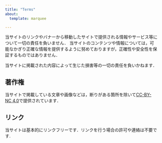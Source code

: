 ---
title: "Terms"
about:
  template: marquee

---

当サイトのリンクやバナーから移動したサイトで提供される情報やサービス等について一切の責任を負いません．
当サイトのコンテンツや情報については，可能なかぎり正確な情報を提供するように努めておりますが，正確性や安全性を保証するものではありません．

当サイトに掲載された内容によって生じた損害等の一切の責任を負いかねます．

## 著作権

当サイトで掲載している文章や画像などは，断りがある箇所を除いて[CC-BY-NC 4.0](https://creativecommons.org/licenses/by-nc/4.0/deed.ja)で提供されています．

## リンク

当サイトは基本的にリンクフリーです．リンクを行う場合の許可や連絡は不要です.

